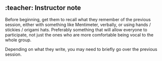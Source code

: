 ::: {.callout-note collapse="true"}
## :teacher: Instructor note

Before beginning, get them to recall what they remember of the previous
session, either with something like Mentimeter, verbally, or using hands
/ stickies / origami hats. Preferably something that will allow everyone
to participate, not just the ones who are more comfortable being vocal
to the whole group.

Depending on what they write, you may need to briefly go over the previous
session.
:::
